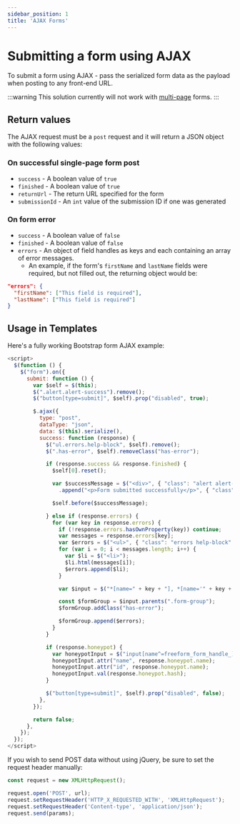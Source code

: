 ```yaml
---
sidebar_position: 1
title: 'AJAX Forms'
---
```


# Submitting a form using AJAX

To submit a form using AJAX - pass the serialized form data as the payload when posting to any front-end URL.

:::warning
This solution currently will not work with [multi-page](../../forms/multi-page-forms.mdx) forms.
:::

## Return values

The AJAX request must be a `post` request and it will return a JSON object with the following values:

### On successful single-page form post

- `success` - A boolean value of `true`
- `finished` - A boolean value of `true`
- `returnUrl` - The return URL specified for the form
- `submissionId` - An `int` value of the submission ID if one was generated

### On form error

- `success` - A boolean value of `false`
- `finished` - A boolean value of `false`
- `errors` - An object of field handles as keys and each containing an array of error messages.
  - An example, if the form's `firstName` and `lastName` fields were required, but not filled out, the returning object would be:

```json
"errors": {
  "firstName": ["This field is required"],
  "lastName": ["This field is required"]
}
```

## Usage in Templates

Here's a fully working Bootstrap form AJAX example:

```js showLineNumbers
<script>
  $(function () {
    $("form").on({
      submit: function () {
        var $self = $(this);
        $(".alert.alert-success").remove();
        $("button[type=submit]", $self).prop("disabled", true);

        $.ajax({
          type: "post",
          dataType: "json",
          data: $(this).serialize(),
          success: function (response) {
            $("ul.errors.help-block", $self).remove();
            $(".has-error", $self).removeClass("has-error");

            if (response.success && response.finished) {
              $self[0].reset();

              var $successMessage = $("<div>", { "class": "alert alert-success" })
                .append("<p>Form submitted successfully</p>", { "class": "lead" });

              $self.before($successMessage);

            } else if (response.errors) {
              for (var key in response.errors) {
                if (!response.errors.hasOwnProperty(key)) continue;
                var messages = response.errors[key];
                var $errors = $("<ul>", { "class": "errors help-block" });
                for (var i = 0; i < messages.length; i++) {
                  var $li = $("<li>");
                  $li.html(messages[i]);
                  $errors.append($li);
                }

                var $input = $("*[name=" + key + "], *[name='" + key + "[]']");

                const $formGroup = $input.parents(".form-group");
                $formGroup.addClass("has-error");

                $formGroup.append($errors);
              }
            }

            if (response.honeypot) {
              var honeypotInput = $("input[name^=freeform_form_handle_]", $self);
              honeypotInput.attr("name", response.honeypot.name);
              honeypotInput.attr("id", response.honeypot.name);
              honeypotInput.val(response.honeypot.hash);
            }

            $("button[type=submit]", $self).prop("disabled", false);
          },
        });

        return false;
      },
    });
  });
</script>
```

If you wish to send POST data without using jQuery, be sure to set the request header manually:

```js showLineNumbers
const request = new XMLHttpRequest();

request.open('POST', url);
request.setRequestHeader('HTTP_X_REQUESTED_WITH', 'XMLHttpRequest');
request.setRequestHeader('Content-type', 'application/json');
request.send(params);
```
